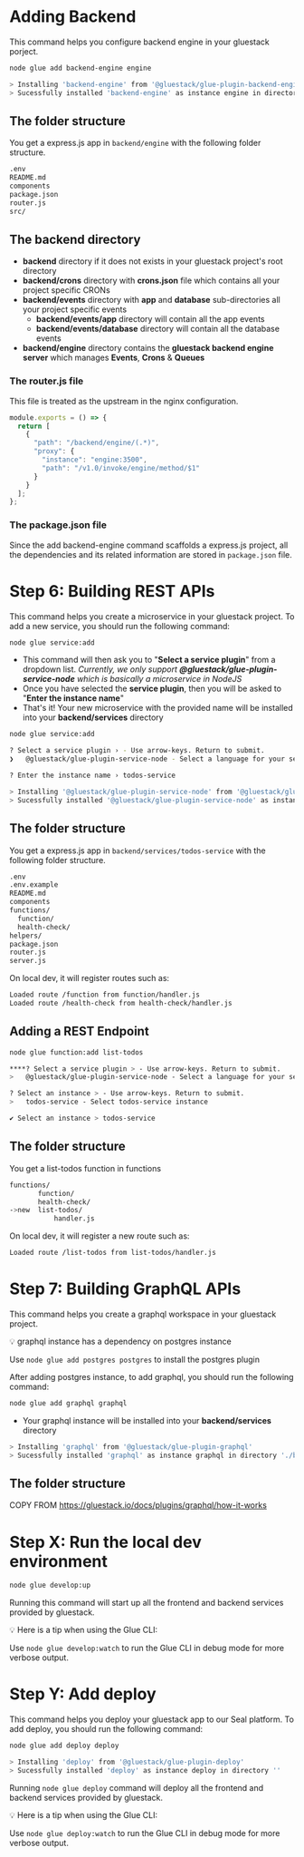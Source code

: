 
<Meta pageTitle="Adding Backend | framework" description="Adding Backend | framework." />





# Adding Backend

This command helps you configure backend engine in your gluestack porject.

```bash
node glue add backend-engine engine

> Installing 'backend-engine' from '@gluestack/glue-plugin-backend-engine'
> Sucessfully installed 'backend-engine' as instance engine in directory './backend/engine'
```

## **The folder structure**

You get a express.js app in `backend/engine` with the following folder structure.

```bash
.env
README.md
components
package.json
router.js
src/
```

## The **backend directory**

- **backend** directory if it does not exists in your gluestack project's root directory
- **backend/crons** directory with **crons.json** file which contains all your project specific CRONs
- **backend/events** directory with **app** and **database** sub-directories all your project specific events
    - **backend/events/app** directory will contain all the app events
    - **backend/events/database** directory will contain all the database events
- **backend/engine** directory contains the **gluestack backend engine server** which manages **Events**, **Crons** & **Queues**

### **The router.js file**

This file is treated as the upstream in the nginx configuration.

```jsx
module.exports = () => {
  return [
    {
      "path": "/backend/engine/(.*)",
      "proxy": {
        "instance": "engine:3500",
        "path": "/v1.0/invoke/engine/method/$1"
      }
    }
  ];
};
```

### **The package.json file**

Since the add backend-engine command scaffolds a express.js project, all the dependencies and its related information are stored in `package.json` file.

# **Step 6:** Building REST APIs

This command helps you create a microservice in your gluestack project. To add a new service, you should run the following command:

```bash
node glue service:add
```

- This command will then ask you to "**Select a service plugin**" from a dropdown list. *Currently, we only support **@gluestack/glue-plugin-service-node** which is basically a microservice in NodeJS*
- Once you have selected the **service plugin**, then you will be asked to "**Enter the instance name**"
- That's it! Your new microservice with the provided name will be installed into your **backend/services** directory

```bash
node glue service:add

? Select a service plugin › - Use arrow-keys. Return to submit.
❯   @gluestack/glue-plugin-service-node - Select a language for your service

? Enter the instance name › todos-service

> Installing '@gluestack/glue-plugin-service-node' from '@gluestack/glue-plugin-service-node'
> Sucessfully installed '@gluestack/glue-plugin-service-node' as instance todos-service in directory './backend/services/todos-service'
```

## **The folder structure**

You get a express.js app in `backend/services/todos-service` with the following folder structure.

```bash
.env
.env.example
README.md
components
functions/
  function/
  health-check/
helpers/
package.json
router.js
server.js
```

On local dev, it will register routes such as: 

```bash
Loaded route /function from function/handler.js
Loaded route /health-check from health-check/handler.js
```

## Adding a REST Endpoint

```bash
node glue function:add list-todos

****? Select a service plugin > - Use arrow-keys. Return to submit.
>   @gluestack/glue-plugin-service-node - Select a language for your service

? Select an instance > - Use arrow-keys. Return to submit.
>   todos-service - Select todos-service instance

✔ Select an instance > todos-service
```

## **The folder structure**

You get a list-todos function in functions

```bash
functions/
       function/
       health-check/
->new  list-todos/
	       handler.js
```

On local dev, it will register a new route such as: 

```bash
Loaded route /list-todos from list-todos/handler.js
```

# **Step 7:** Building GraphQL APIs

This command helps you create a graphql workspace in your gluestack project.

<aside>
💡 graphql instance has a dependency on postgres instance

Use `node glue add postgres postgres` to install the postgres plugin

</aside>

After adding postgres instance, to add graphql, you should run the following command:

```bash
node glue add graphql graphql
```

- Your graphql instance will be installed into your **backend/services** directory

```bash
> Installing 'graphql' from '@gluestack/glue-plugin-graphql'
> Sucessfully installed 'graphql' as instance graphql in directory './backend/services/graphql'
```

## **The folder structure**

COPY FROM https://gluestack.io/docs/plugins/graphql/how-it-works

# **Step X: Run the local dev environment**

```bash
node glue develop:up
```

Running this command will start up all the frontend and backend services provided by gluestack.

<aside>
💡 Here is a tip when using the Glue CLI:

Use `node glue develop:watch` to run the Glue CLI in debug mode for more verbose output.

</aside>

# **Step Y:** Add deploy

This command helps you deploy your gluestack app to our Seal platform. To add deploy, you should run the following command:

```bash
node glue add deploy deploy

> Installing 'deploy' from '@gluestack/glue-plugin-deploy'
> Sucessfully installed 'deploy' as instance deploy in directory ''
```

Running `node glue deploy` command will deploy all the frontend and backend services provided by gluestack.

<aside>
💡 Here is a tip when using the Glue CLI:

Use `node glue deploy:watch` to run the Glue CLI in debug mode for more verbose output.

</aside>